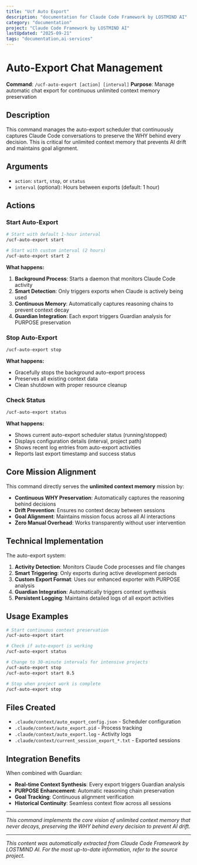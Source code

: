 ```yaml
---
title: "Ucf Auto Export"
description: "documentation for Claude Code Framework by LOSTMIND AI"
category: "documentation"
project: "Claude Code Framework by LOSTMIND AI"
lastUpdated: "2025-09-21"
tags: "documentation,ai-services"
---
```


# Auto-Export Chat Management

**Command**: `/ucf-auto-export [action] [interval]`
**Purpose**: Manage automatic chat export for continuous unlimited context memory preservation

## Description

This command manages the auto-export scheduler that continuously captures Claude Code conversations to preserve the WHY behind every decision. This is critical for unlimited context memory that prevents AI drift and maintains goal alignment.

## Arguments

- `action`: `start`, `stop`, or `status`
- `interval` (optional): Hours between exports (default: 1 hour)

## Actions

### Start Auto-Export
```bash
# Start with default 1-hour interval
/ucf-auto-export start

# Start with custom interval (2 hours)
/ucf-auto-export start 2
```

**What happens:**
1. **Background Process**: Starts a daemon that monitors Claude Code activity
2. **Smart Detection**: Only triggers exports when Claude is actively being used
3. **Continuous Memory**: Automatically captures reasoning chains to prevent context decay
4. **Guardian Integration**: Each export triggers Guardian analysis for PURPOSE preservation

### Stop Auto-Export
```bash
/ucf-auto-export stop
```

**What happens:**
- Gracefully stops the background auto-export process
- Preserves all existing context data
- Clean shutdown with proper resource cleanup

### Check Status
```bash
/ucf-auto-export status
```

**What happens:**
- Shows current auto-export scheduler status (running/stopped)
- Displays configuration details (interval, project path)
- Shows recent log entries from auto-export activities
- Reports last export timestamp and success status

## Core Mission Alignment

This command directly serves the **unlimited context memory** mission by:

- **Continuous WHY Preservation**: Automatically captures the reasoning behind decisions
- **Drift Prevention**: Ensures no context decay between sessions
- **Goal Alignment**: Maintains mission focus across all AI interactions
- **Zero Manual Overhead**: Works transparently without user intervention

## Technical Implementation

The auto-export system:
1. **Activity Detection**: Monitors Claude Code processes and file changes
2. **Smart Triggering**: Only exports during active development periods
3. **Custom Export Format**: Uses our enhanced exporter with PURPOSE analysis
4. **Guardian Integration**: Automatically triggers context synthesis
5. **Persistent Logging**: Maintains detailed logs of all export activities

## Usage Examples

```bash
# Start continuous context preservation
/ucf-auto-export start

# Check if auto-export is working
/ucf-auto-export status

# Change to 30-minute intervals for intensive projects
/ucf-auto-export stop
/ucf-auto-export start 0.5

# Stop when project work is complete
/ucf-auto-export stop
```

## Files Created

- `.claude/context/auto_export_config.json` - Scheduler configuration
- `.claude/context/auto_export.pid` - Process tracking
- `.claude/context/auto_export.log` - Activity logs
- `.claude/context/current_session_export_*.txt` - Exported sessions

## Integration Benefits

When combined with Guardian:
- **Real-time Context Synthesis**: Every export triggers Guardian analysis
- **PURPOSE Enhancement**: Automatic reasoning chain preservation
- **Goal Tracking**: Continuous alignment verification
- **Historical Continuity**: Seamless context flow across all sessions

---

*This command implements the core vision of unlimited context memory that never decays, preserving the WHY behind every decision to prevent AI drift.*

---
*This content was automatically extracted from Claude Code Framework by LOSTMIND AI. For the most up-to-date information, refer to the source project.*
